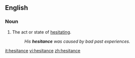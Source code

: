 ==English==

===Noun===
{{en-noun|-}}

# The act or state of [[hesitate|hesitating]].
#:''His '''hesitance''' was caused by bad past experiences.''

[[it:hesitance]]
[[vi:hesitance]]
[[zh:hesitance]]